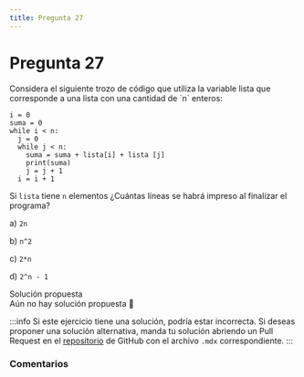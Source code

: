 ```yaml
---
title: Pregunta 27
---
```



# Pregunta 27

<div className="exercise">
Considera el siguiente trozo de código que utiliza la variable lista que corresponde a una
lista con una cantidad de `n` enteros:

```
i = 0
suma = 0
while i < n:
  j = 0
  while j < n:
    suma = suma + lista[i] + lista [j]
    print(suma)
    j = j + 1
  i = i + 1
```

Si `lista` tiene `n` elementos ¿Cuántas líneas se habrá impreso al finalizar el programa?

a) `2n`

b) `n^2`

c) `2*n`

d) `2^n - 1`
</div>

<MDXDetails>
<summary>Solución propuesta</summary>

<div className="exercise">
Aún no hay solución propuesta 🥲
</div>

:::info
Si este ejercicio tiene una solución, podría estar incorrecta. Si deseas proponer una solución alternativa, manda tu solución abriendo
un Pull Request en el [repositorio](https://github.com/crow-rojas/apuntes-fundamentals/pulls) de GitHub con el archivo
`.mdx` correspondiente.
:::

</MDXDetails>

### Comentarios

<Disqus
  url="https://crow-rojas.github.io/apuntes-fundamentals/docs/engineering/computing/exercises/2017-1/p27"
  identifier="docs/engineering/computing/exercises/2017-1/p27"
  title="2017-1 Computación - Pregunta 27"
/>
